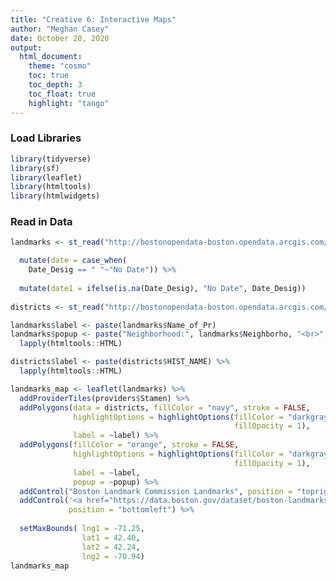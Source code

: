 ```yaml
---
title: "Creative 6: Interactive Maps"
author: "Meghan Casey"
date: October 28, 2020
output: 
  html_document:
    theme: "cosmo"
    toc: true
    toc_depth: 3  
    toc_float: true    
    highlight: "tango"
---
```

### Load Libraries
```r
library(tidyverse)
library(sf)
library(leaflet)
library(htmltools)
library(htmlwidgets)
```

### Read in Data
```r
landmarks <- st_read("http://bostonopendata-boston.opendata.arcgis.com/datasets/7a7aca614ad740e99b060e0ee787a228_3.geojson") %>%

  mutate(date = case_when(
    Date_Desig == " "~"No Date")) %>%
  
  mutate(date1 = ifelse(is.na(Date_Desig), "No Date", Date_Desig))
  
districts <- st_read("http://bostonopendata-boston.opendata.arcgis.com/datasets/547a3ccb7ab443ceaaba62eef6694e74_4.geojson")
```

```r
landmarks$label <- paste(landmarks$Name_of_Pr)
landmarks$popup <- paste("Neighborhood:", landmarks$Neighborho, "<br>", "Date Designated:", landmarks$Date_Desig) %>%
  lapply(htmltools::HTML)

districts$label <- paste(districts$HIST_NAME) %>%
  lapply(htmltools::HTML)

landmarks_map <- leaflet(landmarks) %>%
  addProviderTiles(providers$Stamen) %>%
  addPolygons(data = districts, fillColor = "navy", stroke = FALSE,
              highlightOptions = highlightOptions(fillColor = "darkgray",
                                                  fillOpacity = 1),
              label = ~label) %>%
  addPolygons(fillColor = "orange", stroke = FALSE,
              highlightOptions = highlightOptions(fillColor = "darkgray", 
                                                  fillOpacity = 1),
              label = ~label,
              popup = ~popup) %>%
  addControl("Boston Landmark Commission Landmarks", position = "topright") %>%
  addControl('<a href="https://data.boston.gov/dataset/boston-landmarks-commission-blc-landmarks">Data Source</a>',
             position = "bottomleft") %>%
  
  setMaxBounds( lng1 = -71.25,
                lat1 = 42.40,
                lat2 = 42.24,
                lng2 = -70.94)
landmarks_map
```
              